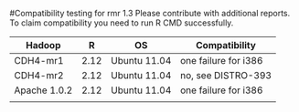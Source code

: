 #Compatibility testing for rmr 1.3
Please contribute with additional reports. To claim compatibility you need to run R CMD  <path-to-rmr> successfully.

<table>
<thead>
<tr><th>Hadoop</th><th>R</th><th>OS</th><th>Compatibility</th></tr>
</thead>
<tbody>
<tr><td>CDH4-mr1</td><td>2.12</td><td>Ubuntu 11.04</td><td>one failure for i386</td></tr>
<tr><td>CDH4-mr2</td><td>2.12</td><td>Ubuntu 11.04</td><td>no, see DISTRO-393</td></tr>
<tr><td>Apache 1.0.2</td><td>2.12</td><td>Ubuntu 11.04</td><td>one failure for i386</td></tr>
<tr><td></td><td></td><td></td><td></td></tr>
</tbody>
</table>